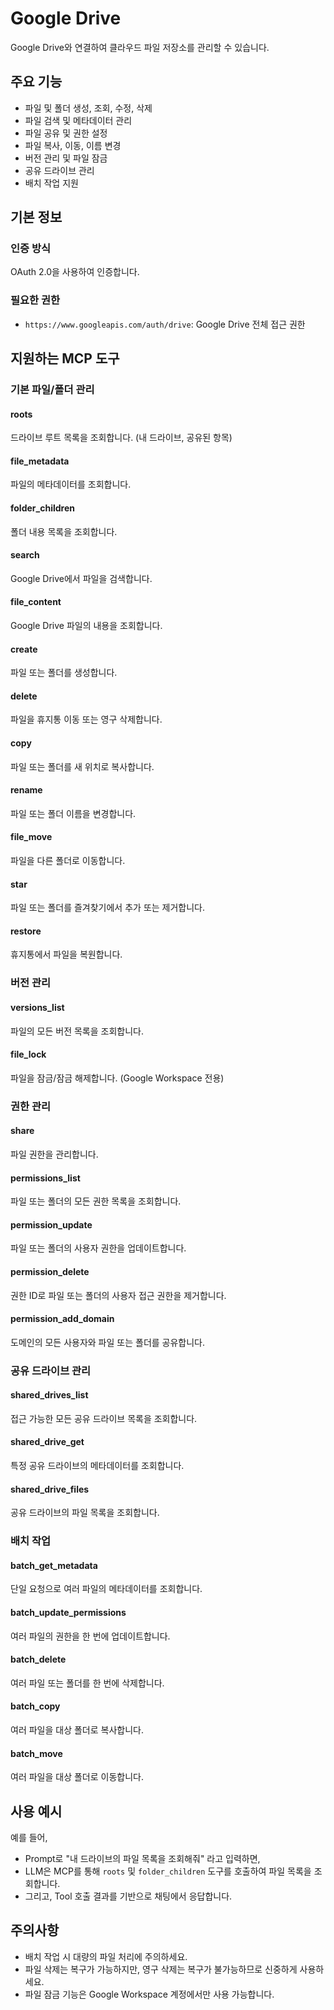 # Google Drive

Google Drive와 연결하여 클라우드 파일 저장소를 관리할 수 있습니다.

## 주요 기능
- 파일 및 폴더 생성, 조회, 수정, 삭제
- 파일 검색 및 메타데이터 관리
- 파일 공유 및 권한 설정
- 파일 복사, 이동, 이름 변경
- 버전 관리 및 파일 잠금
- 공유 드라이브 관리
- 배치 작업 지원

## 기본 정보

### 인증 방식
OAuth 2.0을 사용하여 인증합니다.

### 필요한 권한
- `https://www.googleapis.com/auth/drive`: Google Drive 전체 접근 권한

## 지원하는 MCP 도구

### 기본 파일/폴더 관리
#### roots
드라이브 루트 목록을 조회합니다. (내 드라이브, 공유된 항목)

#### file_metadata
파일의 메타데이터를 조회합니다.

#### folder_children
폴더 내용 목록을 조회합니다.

#### search
Google Drive에서 파일을 검색합니다.

#### file_content
Google Drive 파일의 내용을 조회합니다.

#### create
파일 또는 폴더를 생성합니다.

#### delete
파일을 휴지통 이동 또는 영구 삭제합니다.

#### copy
파일 또는 폴더를 새 위치로 복사합니다.

#### rename
파일 또는 폴더 이름을 변경합니다.

#### file_move
파일을 다른 폴더로 이동합니다.

#### star
파일 또는 폴더를 즐겨찾기에서 추가 또는 제거합니다.

#### restore
휴지통에서 파일을 복원합니다.

### 버전 관리
#### versions_list
파일의 모든 버전 목록을 조회합니다.

#### file_lock
파일을 잠금/잠금 해제합니다. (Google Workspace 전용)

### 권한 관리
#### share
파일 권한을 관리합니다.

#### permissions_list
파일 또는 폴더의 모든 권한 목록을 조회합니다.

#### permission_update
파일 또는 폴더의 사용자 권한을 업데이트합니다.

#### permission_delete
권한 ID로 파일 또는 폴더의 사용자 접근 권한을 제거합니다.

#### permission_add_domain
도메인의 모든 사용자와 파일 또는 폴더를 공유합니다.

### 공유 드라이브 관리
#### shared_drives_list
접근 가능한 모든 공유 드라이브 목록을 조회합니다.

#### shared_drive_get
특정 공유 드라이브의 메타데이터를 조회합니다.

#### shared_drive_files
공유 드라이브의 파일 목록을 조회합니다.

### 배치 작업
#### batch_get_metadata
단일 요청으로 여러 파일의 메타데이터를 조회합니다.

#### batch_update_permissions
여러 파일의 권한을 한 번에 업데이트합니다.

#### batch_delete
여러 파일 또는 폴더를 한 번에 삭제합니다.

#### batch_copy
여러 파일을 대상 폴더로 복사합니다.

#### batch_move
여러 파일을 대상 폴더로 이동합니다.

## 사용 예시

예를 들어,
- Prompt로 "내 드라이브의 파일 목록을 조회해줘" 라고 입력하면,
- LLM은 MCP를 통해 `roots` 및 `folder_children` 도구를 호출하여 파일 목록을 조회합니다.
- 그리고, Tool 호출 결과를 기반으로 채팅에서 응답합니다.

## 주의사항
- 배치 작업 시 대량의 파일 처리에 주의하세요.
- 파일 삭제는 복구가 가능하지만, 영구 삭제는 복구가 불가능하므로 신중하게 사용하세요.
- 파일 잠금 기능은 Google Workspace 계정에서만 사용 가능합니다.
